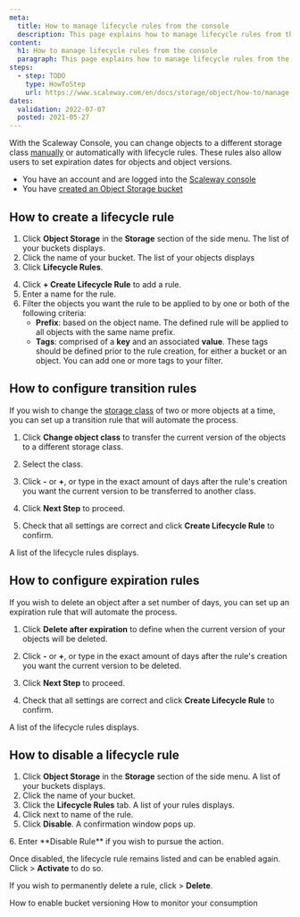 ```yaml
---
meta:
  title: How to manage lifecycle rules from the console
  description: This page explains how to manage lifecycle rules from the console
content:
  h1: How to manage lifecycle rules from the console
  paragraph: This page explains how to manage lifecycle rules from the console
steps:
  - step: TODO
    type: HowToStep
    url: https://www.scaleway.com/en/docs/storage/object/how-to/manage-lifecycle-rules
dates:
  validation: 2022-07-07
  posted: 2021-05-27
---
```


With the Scaleway Console, you can change objects to a different storage class [manually](/storage/object/how-to/edit-storage-class/) or automatically with lifecycle rules. These rules also allow users to set expiration dates for objects and object versions.

<Message type="requirement">

  - You have an account and are logged into the [Scaleway console](https://console.scaleway.com)  
  - You have [created an Object Storage bucket](/storage/object/how-to/create-a-bucket/)

</Message>

## How to create a lifecycle rule
1. Click **Object Storage** in the **Storage** section of the side menu. The list of your buckets displays.
2. Click the name of your bucket. The list of your objects displays
3. Click **Lifecycle Rules**. 
  <Lightbox src="scaleway-create-lifecycle-rule.webp" alt="" />

4. Click **+ Create Lifecycle Rule** to add a rule.
5. Enter a name for the rule.
6. Filter the objects you want the rule to be applied to by one or both of the following criteria:
    - **Prefix**: based on the object name. The defined rule will be applied to all objects with the same name prefix.
    - **Tags**: comprised of a **key** and an associated **value**. These tags should be defined prior to the rule creation, for either a bucket or an object. You can add one or more tags to your filter. 

  <Lightbox src="scaleway-transition-rules.webp" alt="" />

## How to configure transition rules

If you wish to change the [storage class](/storage/object/concepts/#storage-class) of two or more objects at a time, you can set up a transition rule that will automate the process.

1. Click <Icon name="toggle" /> **Change object class** to transfer the current version of the objects to a different storage class. 

2. Select the class. 

3. Click **-** or **+**, or type in the exact amount of days after the rule's creation you want the current version to be transferred to another class. 

4. Click **Next Step** to proceed.

5. Check that all settings are correct and click **Create Lifecycle Rule** to confirm.

A list of the lifecycle rules displays. 


## How to configure expiration rules

If you wish to delete an object after a set number of days, you can set up an expiration rule that will automate the process. 

1. Click <Icon name="toggle" /> **Delete after expiration** to define when the current version of your objects will be deleted. 

2. Click **-** or **+**, or type in the exact amount of days after the rule's creation you want the current version to be deleted.

3. Click **Next Step** to proceed.

4. Check that all settings are correct and click **Create Lifecycle Rule** to confirm.

A list of the lifecycle rules displays. 


## How to disable a lifecycle rule

1. Click **Object Storage** in the **Storage** section of the side menu. A list of your buckets displays.
2. Click the name of your bucket.
3. Click the **Lifecycle Rules** tab. A list of your rules displays.
4. Click <Icon name="more" /> next to name of the rule. 
5. Click **Disable**.
  A confirmation window pops up. 
  <Lightbox src="scaleway-disable-rule.webp" alt="" />
6. Enter **Disable Rule** if you wish to pursue the action.

Once disabled, the lifecycle rule remains listed and can be enabled again. Click <Icon name="more" /> > **Activate** to do so. 

If you wish to permanently delete a rule, click  <Icon name="more" /> > **Delete**. 

<Navigation title="See Also">
  <PreviousButton to="/storage/object/how-to/enable-bucket-versioning/">How to enable bucket versioning</PreviousButton>
  <NextButton to="/storage/object/how-to/monitor-consumption/">How to monitor your consumption</NextButton>
</Navigation>

